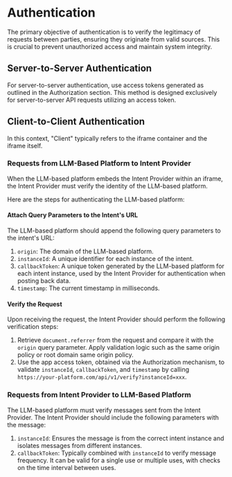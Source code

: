 # Authentication

The primary objective of authentication is to verify the legitimacy of requests between parties, ensuring they originate from valid sources. This is crucial to prevent unauthorized access and maintain system integrity.

## Server-to-Server Authentication

For server-to-server authentication, use access tokens generated as outlined in the Authorization section. This method is designed exclusively for server-to-server API requests utilizing an access token.

## Client-to-Client Authentication

In this context, "Client" typically refers to the iframe container and the iframe itself.

### Requests from LLM-Based Platform to Intent Provider

When the LLM-based platform embeds the Intent Provider within an iframe, the Intent Provider must verify the identity of the LLM-based platform.

Here are the steps for authenticating the LLM-based platform:

#### Attach Query Parameters to the Intent's URL

The LLM-based platform should append the following query parameters to the intent's URL:

1. `origin`: The domain of the LLM-based platform.
2. `instanceId`: A unique identifier for each instance of the intent.
3. `callbackToken`: A unique token generated by the LLM-based platform for each intent instance, used by the Intent Provider for authentication when posting back data.
4. `timestamp`: The current timestamp in milliseconds.

#### Verify the Request

Upon receiving the request, the Intent Provider should perform the following verification steps:

1. Retrieve `document.referrer` from the request and compare it with the `origin` query parameter. Apply validation logic such as the same origin policy or root domain same origin policy.
2. Use the app access token, obtained via the Authorization mechanism, to validate `instanceId`, `callbackToken`, and `timestamp` by calling `https://your-platform.com/api/v1/verify?instanceId=xxx`.

### Requests from Intent Provider to LLM-Based Platform

The LLM-based platform must verify messages sent from the Intent Provider. The Intent Provider should include the following parameters with the message:

1. `instanceId`: Ensures the message is from the correct intent instance and isolates messages from different instances.
2. `callbackToken`: Typically combined with `instanceId` to verify message frequency. It can be valid for a single use or multiple uses, with checks on the time interval between uses.
